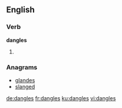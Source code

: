 ==English==

===Verb===
'''dangles'''
# {{third-person singular of|dangle}}

===Anagrams===
* [[glandes#English|glandes]]
* [[slanged#English|slanged]]

[[de:dangles]]
[[fr:dangles]]
[[ku:dangles]]
[[vi:dangles]]